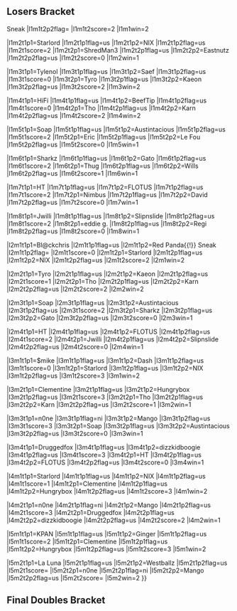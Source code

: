 {{DISPLAYTITLE:Super FamiCon 2017: ''Melee'' Doubles Bracket}}{{SetGame|melee}}
{{Super FamiCon 2017 Melee Tabs|This=6}}
{{8DEDoublesWBracketA
<!-- ROUND 1 -->
|r1m1t1p1=Lucky |r1m1t1p1flag=us
|r1m1t1p2=SFAT |r1m1t1p2flag=us |r1m1t1score=3
|r1m1t2p1=$mike |r1m1t2p1flag=us
|r1m1t2p2=Dash |r1m1t2p2flag=us |r1m1t2score=0
|r1m1win=1

|r1m2t1p1=La Luna |r1m2t1p1flag=us
|r1m2t1p2=Westballz |r1m2t1p2flag=us |r1m2t1score=3
|r1m2t2p1=Clementine |r1m2t2p1flag=us
|r1m2t2p2=Hungrybox |r1m2t2p2flag=us |r1m2t2score=2
|r1m2win=1

|r1m3t1p1=n0ne |r1m3t1p1flag=ni
|r1m3t1p2=Mango |r1m3t1p2flag=us |r1m3t1score=1
|r1m3t2p1=KPAN |r1m3t2p1flag=us
|r1m3t2p2=Ginger |r1m3t2p2flag=us |r1m3t2score=3
|r1m3win=2

|r1m4t1p1=Druggedfox |r1m4t1p1flag=us
|r1m4t1p2=dizzkidboogie |r1m4t1p2flag=us |r1m4t1score=2
|r1m4t2p1=Tai |r1m4t2p1flag=us
|r1m4t2p2=Colbol |r1m4t2p2flag=us |r1m4t2score=3
|r1m4win=2

<!-- ROUND 2 -->
|r2m1t1p1=Lucky |r2m1t1p1flag=us
|r2m1t1p2=SFAT |r2m1t1p2flag=us |r2m1t1score=3
|r2m1t2p1=La Luna |r2m1t2p1flag=us
|r2m1t2p2=Westballz |r2m1t2p2flag=us |r2m1t2score=0
|r2m1win=1

|r2m2t1p1=KPAN |r2m2t1p1flag=us
|r2m2t1p2=Ginger |r2m2t1p2flag=us |r2m2t1score=1
|r2m2t2p1=Tai |r2m2t2p1flag=us
|r2m2t2p2=Colbol |r2m2t2p2flag=us |r2m2t2score=3
|r2m2win=2
}}
==Losers Bracket==
{{24DEDoublesLBracketSmwA
|column-width=160
|tourneylink=Super FamiCon/2017/Melee
|tourneyname=Super FamiCon 2017
|l1placement=17-24
|l2placement=13-16
|l3placement=9-12
|l4placement=7-8
|l5placement=5-6

<!-- ROUND 1 -->
|l1m1t1p1=Zepherz |l1m1t1p1flag=us
|l1m1t1p2=YOld |l1m1t1p2flag=us |l1m1t1score=1
|l1m1t2p1=Bl@ckchris |l1m1t2p1flag=us
|l1m1t2p2=Red Panda{{!}} Sneak |l1m1t2p2flag= |l1m1t2score=2
|l1m1win=2

|l1m2t1p1=Starlord |l1m2t1p1flag=us
|l1m2t1p2=NIX |l1m2t1p2flag=us |l1m2t1score=2
|l1m2t2p1=ShredMan3 |l1m2t2p1flag=us
|l1m2t2p2=Eastnutz |l1m2t2p2flag=us |l1m2t2score=0
|l1m2win=1

|l1m3t1p1=Tylenol |l1m3t1p1flag=us
|l1m3t1p2=Saef |l1m3t1p2flag=us |l1m3t1score=0
|l1m3t2p1=Tyro |l1m3t2p1flag=us
|l1m3t2p2=Kaeon |l1m3t2p2flag=us |l1m3t2score=2
|l1m3win=2

|l1m4t1p1=HiFi |l1m4t1p1flag=us
|l1m4t1p2=BeefTip |l1m4t1p2flag=us |l1m4t1score=0
|l1m4t2p1=Tho |l1m4t2p1flag=us
|l1m4t2p2=Karn |l1m4t2p2flag=us |l1m4t2score=2
|l1m4win=2

|l1m5t1p1=Soap |l1m5t1p1flag=us
|l1m5t1p2=Austintacious |l1m5t1p2flag=us |l1m5t1score=2
|l1m5t2p1=Eric |l1m5t2p1flag=us
|l1m5t2p2=Le Fou |l1m5t2p2flag=us |l1m5t2score=0
|l1m5win=1

|l1m6t1p1=Sharkz |l1m6t1p1flag=us
|l1m6t1p2=Gato |l1m6t1p2flag=us |l1m6t1score=2
|l1m6t2p1=Thug |l1m6t2p1flag=us
|l1m6t2p2=Wills |l1m6t2p2flag=us |l1m6t2score=1
|l1m6win=1

|l1m7t1p1=HT |l1m7t1p1flag=us
|l1m7t1p2=FLOTUS |l1m7t1p2flag=us |l1m7t1score=2
|l1m7t2p1=Nimbus |l1m7t2p1flag=us
|l1m7t2p2=David |l1m7t2p2flag=us |l1m7t2score=0
|l1m7win=1

|l1m8t1p1=Jwilli |l1m8t1p1flag=us
|l1m8t1p2=Slipnslide |l1m8t1p2flag=us |l1m8t1score=2
|l1m8t2p1=eddie g. |l1m8t2p1flag=us
|l1m8t2p2=Regi |l1m8t2p2flag=us |l1m8t2score=0
|l1m8win=1

<!-- ROUND 2 -->
|l2m1t1p1=Bl@ckchris |l2m1t1p1flag=us
|l2m1t1p2=Red Panda{{!}} Sneak |l2m1t1p2flag= |l2m1t1score=0
|l2m1t2p1=Starlord |l2m1t2p1flag=us
|l2m1t2p2=NIX |l2m1t2p2flag=us |l2m1t2score=2
|l2m1win=2

|l2m2t1p1=Tyro |l2m2t1p1flag=us
|l2m2t1p2=Kaeon |l2m2t1p2flag=us |l2m2t1score=1
|l2m2t2p1=Tho |l2m2t2p1flag=us
|l2m2t2p2=Karn |l2m2t2p2flag=us |l2m2t2score=2
|l2m2win=2

|l2m3t1p1=Soap |l2m3t1p1flag=us
|l2m3t1p2=Austintacious |l2m3t1p2flag=us |l2m3t1score=2
|l2m3t2p1=Sharkz |l2m3t2p1flag=us
|l2m3t2p2=Gato |l2m3t2p2flag=us |l2m3t2score=0
|l2m3win=1

|l2m4t1p1=HT |l2m4t1p1flag=us
|l2m4t1p2=FLOTUS |l2m4t1p2flag=us |l2m4t1score=2
|l2m4t2p1=Jwilli |l2m4t2p1flag=us
|l2m4t2p2=Slipnslide |l2m4t2p2flag=us |l2m4t2score=0
|l2m4win=1

<!-- ROUND 3 -->
|l3m1t1p1=$mike |l3m1t1p1flag=us
|l3m1t1p2=Dash |l3m1t1p2flag=us |l3m1t1score=0
|l3m1t2p1=Starlord |l3m1t2p1flag=us
|l3m1t2p2=NIX |l3m1t2p2flag=us |l3m1t2score=3
|l3m1win=2

|l3m2t1p1=Clementine |l3m2t1p1flag=us
|l3m2t1p2=Hungrybox |l3m2t1p2flag=us |l3m2t1score=3
|l3m2t2p1=Tho |l3m2t2p1flag=us
|l3m2t2p2=Karn |l3m2t2p2flag=us |l3m2t2score=1
|l3m2win=1

|l3m3t1p1=n0ne |l3m3t1p1flag=ni
|l3m3t1p2=Mango |l3m3t1p2flag=us |l3m3t1score=3
|l3m3t2p1=Soap |l3m3t2p1flag=us
|l3m3t2p2=Austintacious |l3m3t2p2flag=us |l3m3t2score=0
|l3m3win=1

|l3m4t1p1=Druggedfox |l3m4t1p1flag=us
|l3m4t1p2=dizzkidboogie |l3m4t1p2flag=us |l3m4t1score=3
|l3m4t2p1=HT |l3m4t2p1flag=us
|l3m4t2p2=FLOTUS |l3m4t2p2flag=us |l3m4t2score=0
|l3m4win=1

<!-- ROUND 4 -->
|l4m1t1p1=Starlord |l4m1t1p1flag=us
|l4m1t1p2=NIX |l4m1t1p2flag=us |l4m1t1score=1
|l4m1t2p1=Clementine |l4m1t2p1flag=us
|l4m1t2p2=Hungrybox |l4m1t2p2flag=us |l4m1t2score=3
|l4m1win=2

|l4m2t1p1=n0ne |l4m2t1p1flag=ni
|l4m2t1p2=Mango |l4m2t1p2flag=us |l4m2t1score=3
|l4m2t2p1=Druggedfox |l4m2t2p1flag=us
|l4m2t2p2=dizzkidboogie |l4m2t2p2flag=us |l4m2t2score=2
|l4m2win=1

<!-- ROUND 5 -->
|l5m1t1p1=KPAN |l5m1t1p1flag=us
|l5m1t1p2=Ginger |l5m1t1p2flag=us |l5m1t1score=2
|l5m1t2p1=Clementine |l5m1t2p1flag=us
|l5m1t2p2=Hungrybox |l5m1t2p2flag=us |l5m1t2score=3
|l5m1win=2

|l5m2t1p1=La Luna |l5m2t1p1flag=us
|l5m2t1p2=Westballz |l5m2t1p2flag=us |l5m2t1score=
|l5m2t2p1=n0ne |l5m2t2p1flag=ni
|l5m2t2p2=Mango |l5m2t2p2flag=us |l5m2t2score={{win}}
|l5m2win=2
}}
<onlyinclude>
==Final Doubles Bracket==
{{DEFinalDoublesSmwBracket
|tourneylink=Super FamiCon/2017/Melee
|tourneyname=Super FamiCon 2017
|l1placement=4
|r2placement=3
|r3loserplacement=2
|r3winnerplacement=1

<!-- FROM WINNERS -->
|r1m1t1p1=Lucky |r1m1t1p1flag=us
|r1m1t1p2=SFAT |r1m1t1p2flag=us |r1m1t1score=3
|r1m1t2p1=Tai |r1m1t2p1flag=us
|r1m1t2p2=Colbol |r1m1t2p2flag=us |r1m1t2score=0
|r1m1win=1

<!-- FROM LOSERS -->
|l1m1t1p1=Clementine |l1m1t1p1flag=us
|l1m1t1p2=Hungrybox |l1m1t1p2flag=us |l1m1t1score=2
|l1m1t2p1=n0ne |l1m1t2p1flag=ni
|l1m1t2p2=Mango |l1m1t2p2flag=us |l1m1t2score=3
|l1m1win=2

<!-- LOSERS FINALS -->
|r2m1t1p1=Tai |r2m1t1p1flag=us
|r2m1t1p2=Colbol |r2m1t1p2flag=us |r2m1t1score=1
|r2m1t2p1=n0ne |r2m1t2p1flag=ni
|r2m1t2p2=Mango |r2m1t2p2flag=us |r2m1t2score=3
|r2m1win=2

<!-- GRAND FINALS -->
|r3m1t1p1=Lucky |r3m1t1p1flag=us
|r3m1t1p2=SFAT |r3m1t1p2flag=us |r3m1t1score=3 |r3m2t1score=
|r3m1t2p1=n0ne |r3m1t2p1flag=ni
|r3m1t2p2=Mango |r3m1t2p2flag=us |r3m1t2score=0 |r3m2t2score=
|r3m1win=1
}}
</onlyinclude>

